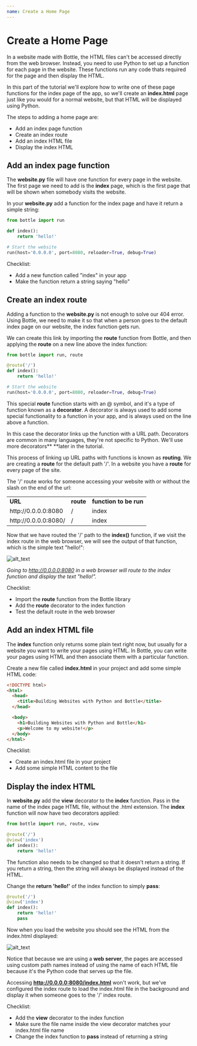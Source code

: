 ```yaml
---
name: Create a Home Page
---
```


# Create a Home Page

In a website made with Bottle, the HTML files can't be accessed directly from the web browser. Instead, you need to use Python to set up a function for each page in the website. These functions run any code thats required for the page and then display the HTML.

In this part of the tutorial we'll explore how to write one of these page functions for the index page of the app, so we'll create an **index.html** page just like you would for a normal website, but that HTML will be displayed using Python.

The steps to adding a home page are:

- Add an index page function
- Create an index route
- Add an index HTML file
- Display the index HTML

## Add an index page function

The **website.py** file will have one function for every page in the website. The first page we need to add is the **index** page, which is the first page that will be shown when somebody visits the website.

In your **website.py** add a function for the index page and have it return a simple string:

```python
from bottle import run

def index():
    return 'hello!'

# Start the website
run(host='0.0.0.0', port=8080, reloader=True, debug=True)
```

Checklist:

- Add a new function called "index" in your app
- Make the function return a string saying "hello"

##

## Create an index route

Adding a function to the **website.py** is not enough to solve our 404 error. Using Bottle, we need to make it so that when a person goes to the default index page on our website, the index function gets run.

We can create this link by importing the **route** function from Bottle, and then applying the **route** on a new line above the index function:

```python
from bottle import run, route

@route('/')
def index():
    return 'hello!'

# Start the website
run(host='0.0.0.0', port=8080, reloader=True, debug=True)
```

This special **route** function starts with an @ symbol, and it's a type of function known as a **decorator**. A decorator is always used to add some special functionality to a function in your app, and is always used on the line above a function.

In this case the decorator links up the function with a URL path. Decorators are common in many languages, they're not specific to Python. We'll use more decorators\*\* \*\*later in the tutorial.

This process of linking up URL paths with functions is known as **routing**. We are creating a **route** for the default path '/'. In a website you have a **route** for every page of the site.

The '/' route works for someone accessing your website with or without the slash on the end of the url:

<table>
  <tr>
    <td>
      <strong>URL</strong>
    </td>
    <td>
      <strong>route</strong>
    </td>
    <td>
      <strong>function to be run</strong>
    </td>
  </tr>
  <tr>
    <td>http://0.0.0.0:8080</td>
    <td>/</td>
    <td>index</td>
  </tr>
  <tr>
    <td>http://0.0.0.0:8080/</td>
    <td>/</td>
    <td>index</td>
  </tr>
</table>

Now that we have routed the '/' path to the **index()** function, if we visit the index route in the web browser, we will see the output of that function, which is the simple text "hello!":

![alt_text](../public/images/image2.png "image_tooltip")

_Going to http://0.0.0.0:8080 in a web browser will route to the index function and display the text "hello!"._

Checklist:

- Import the **route** function from the Bottle library
- Add the **route** decorator to the index function
- Test the default route in the web browser

## Add an index HTML file

The **index** function only returns some plain text right now, but usually for a website you want to write your pages using HTML. In Bottle, you can write your pages using HTML and then associate them with a particular function.

Create a new file called **index.html** in your project and add some simple HTML code:

```html
<!DOCTYPE html>
<html>
  <head>
    <title>Building Websites with Python and Bottle</title>
  </head>

  <body>
    <h1>Building Websites with Python and Bottle</h1>
    <p>Welcome to my website!</p>
  </body>
</html>
```

Checklist:

- Create an index.html file in your project
- Add some simple HTML content to the file

##

## Display the index HTML

In **website.py** add the **view** decorator to the **index** function. Pass in the name of the index page HTML file, without the .html extension. The **index** function will now have two decorators applied:

```python
from bottle import run, route, view

@route('/')
@view('index')
def index():
    return 'hello!'
```

The function also needs to be changed so that it doesn't return a string. If you return a string, then the string will always be displayed instead of the HTML.

Change the **return 'hello!'** of the index function to simply **pass**:

```python
@route('/')
@view('index')
def index():
    return 'hello!'
    pass
```

Now when you load the website you should see the HTML from the index.html displayed:

![alt_text](../public/images/image3.png "image_tooltip")

Notice that because we are using a **web server**, the pages are accessed using custom path names instead of using the name of each HTML file because it's the Python code that serves up the file.

Accessing **http://0.0.0.0:8080/index.html** won't work, but we've configured the index route to load the index.html file in the background and display it when someone goes to the '/' index route.

Checklist:

- Add the **view** decorator to the index function
- Make sure the file name inside the view decorator matches your index.html file name
- Change the index function to **pass** instead of returning a string
